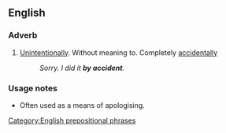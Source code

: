 ==English==

===Adverb===
{{en-adv|pos=[[by]] [[accident]]|-}}
#[[Unintentionally]]. Without meaning to. Completely [[accidentally]]
#:''Sorry. I did it '''by accident'''.''

===Usage notes===
*Often used as a means of apologising.

[[Category:English prepositional phrases]]